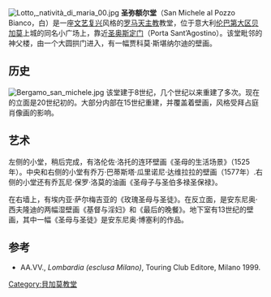 {{Infobox religious building
| building_name   = 圣弥额尔堂
| image       = 037SMichelePozzoBianco.JPG
| location              = 意大利[[伦巴第大区|伦巴第大区]][[贝加莫|贝加莫]]
| geo                   =  {{Coord|45.704084|N|9.669894|E|type:landmark|display=title}}
| religious_affiliation =[[罗马天主教|罗马天主教]]
| province              = [[贝加莫|贝加莫]]
| architecture_type     = 教堂
| architecture_style    = [[文艺复兴建筑|文艺复兴]]
}}
[[File:Lotto,_natività_di_maria_00.jpg|thumb]]
'''圣弥额尔堂'''（San Michele al Pozzo Bianco，白）是一座[[文艺复兴建筑|文艺复兴]]风格的[[罗马天主教|罗马天主教]]教堂，位于意大利[[伦巴第大区|伦巴第大区]][[贝加莫|贝加莫]]上城的同名小广场上，靠近[[圣奥斯定门_(贝加莫)|圣奥斯定门]]（Porta Sant’Agostino）。该堂毗邻的神父楼，由一个大圆拱门进入，有一幅贾科莫·斯堪纳尔迪的壁画。

==历史==
[[File:Bergamo_san_michele.jpg|thumb]]
该堂建于8世纪，几个世纪以来重建了多次。现在的立面是20世纪初的。大部分内部在15世纪重建，并覆盖着壁画，风格受拜占庭肖像画的影响。

==艺术==
左侧的小堂，稍后完成，有洛伦佐·洛托的连环壁画《圣母的生活场景》（1525年）。中央和右侧的小堂有乔万·巴蒂斯塔·瓜里诺尼·达维拉拉的壁画（1577年）.右侧的小堂还有乔瓦尼·保罗·洛莫的油画《圣母子与圣伯多禄圣保禄》。

在右墙上，有埃内亚·萨尔梅吉亚的《玫瑰圣母与圣徒》。在反立面，是安东尼奥·西夫隆迪的两幅湿壁画《基督与淫妇》和《最后的晚餐》。地下室有13世纪的壁画，其中一幅《圣母与圣徒》是安东尼奥·博塞利的作品。

==参考==
*AA.VV., ''Lombardia (esclusa Milano)'', Touring Club Editore, Milano 1999. {{ISBN|978-88-365-1325-3}}
[[Category:貝加莫教堂|Category:貝加莫教堂]]